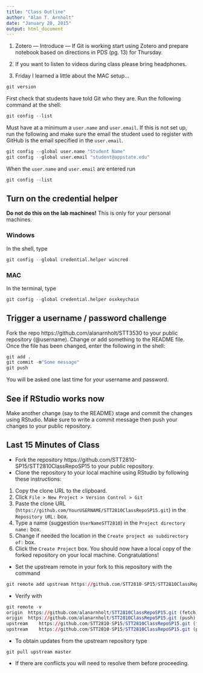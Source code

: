 ```yaml
---
title: "Class Outline"
author: "Alan T. Arnholt"
date: "January 20, 2015"
output: html_document
---
```


1. Zotero --- Introduce --- If Git is working start using Zotero and prepare notebook based on directions in PDS (pg. 13) for Thursday.

2. If you want to listen to videos during class please bring headphones.

3. Friday I learned a little about the MAC setup...

```r
git version
```

First check that students have told Git who they are.  Run the following command at the shell:

```r
git config --list
```

Must have at a minimum a `user.name` and `user.email`.  If this is not set up, run the following and make sure the email the student used to register  with GitHub is the email specified in the `user.email`.

```r
git config --global user.name "Student Name"
git config --global user.email "student@appstate.edu"
```

When the `user.name` and `user.email` are entered run

```r
git config --list
```

## Turn on the credential helper

**Do not do this on the lab machines!** This is only for your personal machines.

### Windows
In the shell, type
```r
git config --global credential.helper wincred
```

### MAC
In the terminal, type
```r
git config --global credential.helper osxkeychain
```

## Trigger a username / password challenge

Fork the repo https://github.com/alanarnholt/STT3530 to your public repository (@username).  Change or add something to the README file.  Once the file has been changed, enter the following in the shell:

```r
git add .
git commit -m"Some message"
git push
```

You will be asked one last time for your username and password.  

## See if RStudio works now

Make another change (say to the README) stage and commit the changes using RStudio.  Make sure to write a commit message then push your changes to your public repository.  

## Last 15 Minutes of Class

* Fork the repository https://github.com/STT2810-SP15/STT2810ClassRepoSP15 to your public repository.
* Clone the repository to your local machine using RStudio by following these instructions:
1. Copy the clone URL to the clipboard.
2. Click `File > New Project > Version Control > Git`
3. Paste the clone URL (`https://github.com/YourUSERNAME/STT2810ClassRepoSP15.git`) in the `Repository URL:` box.
4. Type a name (suggestion `UserNameSTT2810`) in the `Project directory name:` box.
5. Change if needed the location in the `Create project as subdirectory of:` box.
6. Click the `Create Project` box.  You should now have a local copy of the forked repository on your local machine.  Congratulations!  

* Set the upstream remote in your fork to this repository with the command
```r
git remote add upstream https://github.com/STT2810-SP15/STT2810ClassRepoSP15.git
```

* Verify with
```r
git remote -v      
origin  https://github.com/alanarnholt/STT2810ClassRepoSP15.git (fetch)    
origin	https://github.com/alanarnholt/STT2810ClassRepoSP15.git (push)    
upstream	https://github.com/STT2810-SP15/STT2810ClassRepoSP15.git (fetch)     
upstream	https://github.com/STT2810-SP15/STT2810ClassRepoSP15.git (push)

```
* To obtain updates from the upstream repository type
```
git pull upstream master
```
* If there are conflicts you will need to resolve them before proceeding.